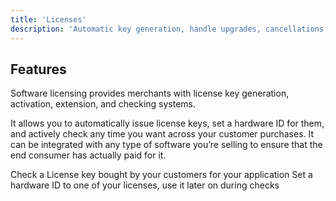 ```yaml
---
title: 'Licenses'
description: 'Automatic key generation, handle upgrades, cancellations, and renewals'
---
```


## Features

Software licensing provides merchants with license key generation, activation, extension, and checking systems. 

It allows you to automatically issue license keys, set a hardware ID for them, and actively check any time you want across your customer purchases. It can be integrated with any type of software you’re selling to ensure that the end consumer has actually paid for it.

<CardGroup cols={2}>
  <Card title="Check License" icon="microscope" href="/api-reference/licenses/check-license">
    Check a License key bought by your customers for your application
  </Card>
  <Card title="Set Hardware ID" icon="computer-classic" href="/api-reference/licenses/set-hardware-id">
    Set a hardware ID to one of your licenses, use it later on during checks
  </Card>
</CardGroup>
